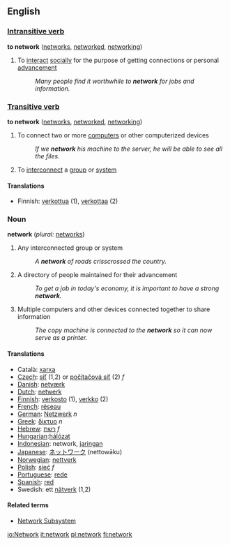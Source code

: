 ==English==

===[[Intransitive verb]]===
'''to network'''  ([[networks]], [[networked]], [[networking]])
# To [[interact]] [[social]]ly for the purpose of getting connections or personal [[advance]]ment
#:''Many people find it worthwhile to '''network''' for jobs and information.''

===[[Transitive verb]]===
'''to network'''  ([[networks]], [[networked]], [[networking]])
# To connect two or more [[computer]]s or other computerized devices
#:''If we '''network''' his machine to the server, he will be able to see all the files.''
# To [[interconnect]] a [[group]] or [[system]]

====Translations====
*Finnish: [[verkottua]] (1), [[verkottaa]] (2)

===Noun===
'''network'''  (''plural:'' [[networks]])
# Any interconnected group or system
#:''A '''network''' of roads crisscrossed the country.''
# A directory of people maintained for their advancement
#:''To get a job in today's economy, it is important to have a strong '''network'''.''
# Multiple computers and other devices connected together to share information
#:''The copy machine is connected to the '''network''' so it can now serve as a printer.''

====Translations====
*Català: [[xarxa]]
*[[Czech]]: [[síť]] (1,2) or [[počítačová síť]] (2) ''f''
*[[Danish]]: [[netværk]]
*[[Dutch]]: [[netwerk]]
*[[Finnish]]: [[verkosto]] (1), [[verkko]] (2)
*[[French]]: [[réseau]]
*[[German]]: [[Netzwerk]] ''n''
*[[Greek]]: [[δίκτυο]] ''n''
*[[Hebrew]]: [[רשת]] ''f''
*[[Hungarian]]:[[hálózat]]
*[[Indonesian]]: network, [[jaring]]an
*[[Japanese]]: [[ネットワーク]] (nettowāku)
*[[Norwegian]]: [[nettverk]]
*[[Polish]]: [[sieć]] ''f''
*[[Portuguese]]: [[rede]]
*[[Spanish]]: [[red]]
*Swedish: ett [[nätverk]] (1,2)

====Related terms====
*[[Network Subsystem]]

[[io:Network]]
[[it:network]]
[[pl:network]]
[[fi:network]]